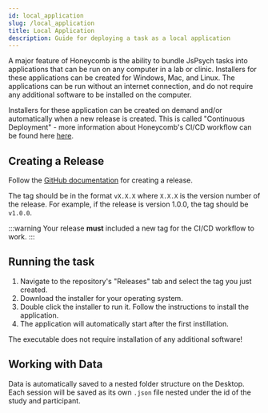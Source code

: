 ---
id: local_application
slug: /local_application
title: Local Application
description: Guide for deploying a task as a local application
---

A major feature of Honeycomb is the ability to bundle JsPsych tasks into applications that can be run on any computer in a lab or clinic. Installers for these applications can be created for Windows, Mac, and Linux. The applications can be run without an internet connection, and do not require any additional software to be installed on the computer.

Installers for these application can be created on demand and/or automatically when a new release is created. This is called "Continuous Deployment" - more information about Honeycomb's CI/CD workflow can be found here [here](ci).

## Creating a Release

Follow the [GitHub documentation](https://docs.github.com/en/repositories/releasing-projects-on-github/managing-releases-in-a-repository#creating-a-release) for creating a release.

The tag should be in the format `vX.X.X` where `X.X.X` is the version number of the release. For example, if the release is version 1.0.0, the tag should be `v1.0.0`.

:::warning
Your release **must** included a new tag for the CI/CD workflow to work.
:::

## Running the task

1. Navigate to the repository's "Releases" tab and select the tag you just created.
2. Download the installer for your operating system.
3. Double click the installer to run it. Follow the instructions to install the application.
4. The application will automatically start after the first instillation.

The executable does not require installation of any additional software!

## Working with Data

Data is automatically saved to a nested folder structure on the Desktop. Each session will be saved as its own `.json` file nested under the id of the study and participant.
